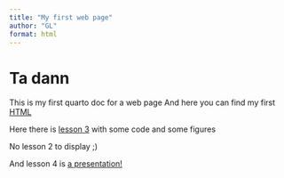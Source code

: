 ```yaml
---
title: "My first web page"
author: "GL"
format: html
---
```


# Ta dann 

This is my first quarto doc for a web page
And here you can find my first [HTML](L1-Quarto.html)

Here there is [lesson 3](L3-Quarto.html) with some code and some figures

::: {.callout-caution collapse="true"}

No lesson 2 to display ;)
:::

And lesson 4 is [a presentation!](L4-Quarto.html)